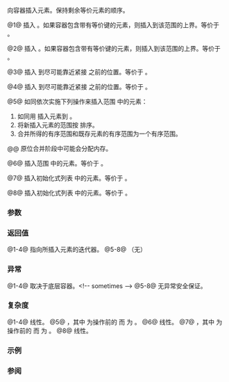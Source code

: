 {{cpp/container/flat_multiset/title|insert}}
{{cpp/container/flat_multiset/navbar}}
{{dcl begin}}
{{dcl|num=1|since=c++23|
iterator insert( const value_type&amp; value )
}}
{{dcl|num=2|since=c++23|
iterator insert( value_type&amp;&amp; value );
}}
{{dcl|num=3|since=c++23|
iterator insert( const_iterator pos, const value_type&amp; value );
}}
{{dcl|num=4|since=c++23|
iterator insert( const_iterator pos, value_type&amp;&amp; value );
}}
{{dcl|num=5|since=c++23|
template&lt; class InputIt &gt;
void insert( InputIt first, InputIt last );
}}
{{dcl|num=6|since=c++23|
template&lt; class InputIt &gt;
void insert( std::sorted_equivalent_t, InputIt first, InputIt last );
}}
{{dcl|num=7|since=c++23|
void insert( std::initializer_list&lt;key_type&gt; ilist );
}}
{{dcl|num=8|since=c++23|
void insert( std::sorted_equivalent_t s, std::initializer_list&lt;key_type&gt; ilist );
}}
{{dcl end}}

向容器插入元素。保持剩余等价元素的顺序。

@1@ 插入 {{c|value}}。如果容器包含带有等价键的元素，则插入到该范围的上界。等价于 {{c|return emplace(value);}}。

@2@ 插入 {{c|value}}。如果容器包含带有等价键的元素，则插入到该范围的上界。等价于 {{c|return emplace(std::move(value));}}。

@3@ 插入 {{c|value}} 到尽可能靠近紧接 {{c|pos}} 之前的位置。等价于 {{c|return emplace_hint(pos, value);}}。

@4@ 插入 {{c|value}} 到尽可能靠近紧接 {{c|pos}} 之前的位置。等价于 {{c|return emplace_hint(pos, std::move(value));}}。

@5@ 如同依次实施下列操作来插入范围 {{range|first|last}} 中的元素：
# 如同用 {{c|c.insert(c.end(), first, last);}} 插入元素到 {{rlpt|/#成员对象|c}}。
# 将新插入元素的范围按 {{rlpt|/#成员对象|compare}} 排序。
# 合并所得的有序范围和既存元素的有序范围为一个有序范围。
@@ 原位合并阶段中可能会分配内存。

@6@ 插入范围 {{range|first|last}} 中的元素。等价于 {{c|insert(first, last);}}。

@7@ 插入初始化式列表 {{c|ilist}} 中的元素。等价于 {{c|insert(ilist.begin(), ilist.end());}}。

@8@ 插入初始化式列表 {{c|ilist}} 中的元素。等价于 {{c|insert(s, ilist.begin(), ilist.end());}}。

{{cpp/container/note iterator invalidation|flat_multiset|insert}}

===参数===
{{par begin}}
{{par|pos|指向要在它之前插入新元素的位置的迭代器}}
{{par|value|要插入的元素值}}
{{par range|3=要插入的|range=源}}
{{par|ilist|要插入其中的值的初始化式列表}}
{{par|s|消歧标签，指定输入序列（根据 {{rlpt|/#成员对象|key_compare}}）有序}}
{{par hreq}}
{{par req named|InputIt|InputIterator}}
{{par end}}

===返回值===
@1-4@ 指向所插入元素的迭代器。
@5-8@ （无）

===异常===
@1-4@ 取决于底层容器。&lt;!-- sometimes {{cpp/strong exception safety guarantee}} --&gt;
@5-8@ 无异常安全保证。

{{todo|异常保证: 1..8}}

===复杂度===
@1-4@ 线性。
@5@ {{c|N + M·log(M)}}，其中 {{mathjax-or|N|N}} 为操作前的 {{rlpt|size|size()}} 而 {{tt|M}} 为 {{c|std::distance(first, last)}}。
@6@ 线性。
@7@ {{c|N + M·log(M)}}，其中 {{mathjax-or|N|N}} 为操作前的 {{rlpt|size|size()}} 而 {{tt|M}} 为 {{c|ilist.size()}}。
@8@ 线性。

{{todo|再查一下复杂度: 1-4, 8}}

===示例===
{{example
|code=
|output=
}}

===参阅===
{{dsc begin}}
{{dsc inc|cpp/container/dsc emplace|flat_multiset}}
{{dsc inc|cpp/container/dsc emplace_hint|flat_multiset}}
{{dsc inc|cpp/iterator/dsc inserter}}
{{dsc end}}

{{langlinks|de|en|es|fr|it|ja|pt|ru}}